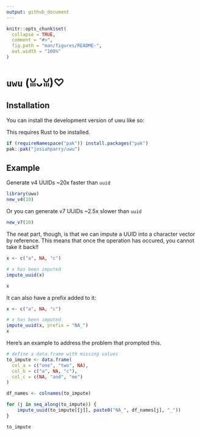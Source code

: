 ```yaml
---
output: github_document
---
```


<!-- README.md is generated from README.Rmd. Please edit that file -->

```r
knitr::opts_chunk$set(
  collapse = TRUE,
  comment = "#>",
  fig.path = "man/figures/README-",
  out.width = "100%"
)
```

# `uwu` (ꈍᴗꈍ)♡

<!-- badges: start -->
<!-- badges: end -->

## Installation

You can install the development version of uwu like so:

This requires Rust to be installed. 

``` r
if (requireNamespace("pak")) install.packages("pak")
pak::pak("josiahparry/uwu")
```



## Example

Generate v4 UUIDs ~20x faster than `uuid` 

```r
library(uwu)
new_v4(10)
```

Or you can generate v7 UUIDs ~2.5x slower than `uuid` 

```r
new_v7(10)
```

The neat part, though, is that we can impute a UUID into a character vector by reference. This means that once the operation has occured, you cannot take it back!!

```r
x <- c("a", NA, "c")

# x has been imputed 
impute_uuid(x)

x
```

It can also have a prefix added to it:

```r
x <- c("a", NA, "c")

# x has been imputed 
impute_uuid(x, prefix = "NA_")
x
```

Here's an example to address the problem that prompted this.

```r
# define a data.frame with missing values 
to_impute <- data.frame(
  col_a = c("one", "two", NA),
  col_b = c("a", NA, "c"),
  col_c = c(NA, "and", "me")
)

df_names <- colnames(to_impute)

for (j in seq_along(to_impute)) {
    impute_uuid(to_impute[[j]], paste0("NA_", df_names[j], "_"))
}

to_impute
```

